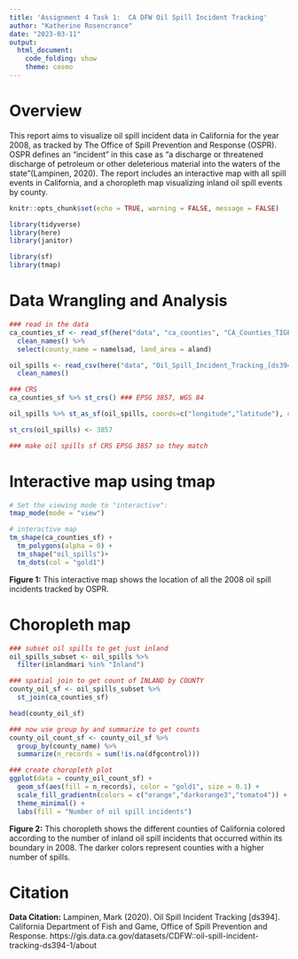 ```yaml
---
title: 'Assignment 4 Task 1:  CA DFW Oil Spill Incident Tracking'
author: "Katherine Rosencrance"
date: "2023-03-11"
output:
  html_document: 
    code_folding: show
    theme: cosmo
---
```

# Overview
This report aims to visualize oil spill incident data in California for the year 2008, as tracked by The Office of Spill Prevention and Response (OSPR). OSPR defines an "incident" in this case as "a discharge or threatened discharge of petroleum or other deleterious material into the waters of the state"(Lampinen, 2020). The report includes an interactive map with all spill events in California, and a choropleth map visualizing inland oil spill events by county.


```r
knitr::opts_chunk$set(echo = TRUE, warning = FALSE, message = FALSE)

library(tidyverse)
library(here)
library(janitor)

library(sf)
library(tmap)
```

# Data Wrangling and Analysis
```r
### read in the data
ca_counties_sf <- read_sf(here("data", "ca_counties", "CA_Counties_TIGER2016.shp")) %>% 
  clean_names() %>% 
  select(county_name = namelsad, land_area = aland)

oil_spills <- read_csv(here("data", "Oil_Spill_Incident_Tracking_[ds394].csv")) %>% 
  clean_names()
```

```r
### CRS
ca_counties_sf %>% st_crs() ### EPSG 3857, WGS 84

oil_spills %>% st_as_sf(oil_spills, coords=c("longitude","latitude"), crs = 3857)

st_crs(oil_spills) <- 3857

### make oil spills sf CRS EPSG 3857 so they match


```

# Interactive map using tmap
```r
# Set the viewing mode to "interactive":
tmap_mode(mode = "view")

# interactive map
tm_shape(ca_counties_sf) +
  tm_polygons(alpha = 0) +
  tm_shape("oil_spills")+
  tm_dots(col = "gold1")
```

**Figure 1:** This interactive map shows the location of all the 2008 oil spill incidents tracked by OSPR. 


# Choropleth map
```r
### subset oil spills to get just inland
oil_spills_subset <- oil_spills %>% 
  filter(inlandmari %in% "Inland")

### spatial join to get count of INLAND by COUNTY
county_oil_sf <- oil_spills_subset %>% 
  st_join(ca_counties_sf)

head(county_oil_sf)

### now use group by and summarize to get counts
county_oil_count_sf <- county_oil_sf %>% 
  group_by(county_name) %>%
  summarize(n_records = sum(!is.na(dfgcontrol)))
```

```r
### create choropleth plot
ggplot(data = county_oil_count_sf) +
  geom_sf(aes(fill = n_records), color = "gold1", size = 0.1) +
  scale_fill_gradientn(colors = c("orange","darkorange3","tomato4")) +
  theme_minimal() +
  labs(fill = "Number of oil spill incidents")
```

**Figure 2:** This choropleth shows the different counties of California colored according to the number of inland oil spill incidents that occurred within its boundary in 2008. The darker colors represent counties with a higher number of spills.

# Citation
**Data Citation:** Lampinen, Mark (2020). Oil Spill Incident Tracking [ds394]. California Department of Fish and Game, Office of Spill Prevention and Response. https://gis.data.ca.gov/datasets/CDFW::oil-spill-incident-tracking-ds394-1/about
